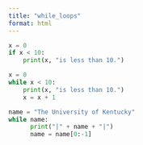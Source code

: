 ```yaml
---
title: "while_loops"
format: html
---
```


```python
x = 0
if x < 10:
    print(x, "is less than 10.")
```

```python
x = 0
while x < 10:
    print(x, "is less than 10.")
    x = x + 1
```

```python
name = "The University of Kentucky"
while name: 
      print("|" + name + "|") 
      name = name[0:-1]
```
